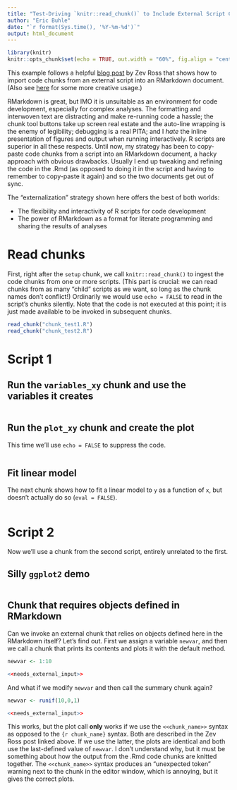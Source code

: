 ```yaml
---
title: "Test-Driving `knitr::read_chunk()` to Include External Script Chunks in an RMarkdown Document"
author: "Eric Buhle"
date: "`r format(Sys.time(), '%Y-%m-%d')`"
output: html_document
---
```


```r
library(knitr)
knitr::opts_chunk$set(echo = TRUE, out.width = "60%", fig.align = "center")
```

This example follows a helpful [blog post](http://zevross.com/blog/2014/07/09/making-use-of-external-r-code-in-knitr-and-r-markdown/) by Zev Ross that shows how to import code chunks from an external script into an RMarkdown document. (Also see [here](https://rpubs.com/thaufas/450838) for some more creative usage.)

RMarkdown is great, but IMO it is unsuitable as an environment for code development, especially for complex analyses. The formatting and interwoven text are distracting and make re-running code a hassle; the chunk tool buttons take up screen real estate and the auto-line wrapping is the enemy of legibility; debugging is a real PITA; and I *hate* the inline presentation of figures and output when running interactively. R scripts are superior in all these respects. Until now, my strategy has been to copy-paste code chunks from a script into an RMarkdown document, a hacky approach with obvious drawbacks. Usually I end up tweaking and refining the code in the .Rmd (as opposed to doing it in the script and having to remember to copy-paste it again) and so the two documents get out of sync.

The "externalization" strategy shown here offers the best of both worlds:

* The flexibility and interactivity of R scripts for code development
* The power of RMarkdown as a format for literate programming and sharing the results of analyses

# Read chunks

First, right after the `setup` chunk, we call `knitr::read_chunk()` to ingest the code chunks from one or more scripts. (This part is crucial: we can read chunks from as many "child" scripts as we want, so long as the chunk names don't conflict!) Ordinarily we would use `echo = FALSE` to read in the script's chunks silently. Note that the code is not executed at this point; it is just made available to be invoked in subsequent chunks.

```r
read_chunk("chunk_test1.R")
read_chunk("chunk_test2.R")
```

# Script 1

## Run the `variables_xy` chunk and use the variables it creates
```r
```

## Run the `plot_xy` chunk and create the plot

This time we'll use `echo = FALSE` to suppress the code.

```r
```

## Fit linear model

The next chunk shows how to fit a linear model to `y` as a function of `x`, but doesn't actually do so (`eval = FALSE`).

```r
```

# Script 2

Now we'll use a chunk from the second script, entirely unrelated to the first.

## Silly `ggplot2` demo

```r
```

## Chunk that requires objects defined in RMarkdown

Can we invoke an external chunk that relies on objects defined here in the RMarkdown itself? Let's find out. First we assign a variable `newvar`, and then we call a chunk that prints its contents and plots it with the default method.

```r
newvar <- 1:10
```
```r
<<needs_external_input>>
```

And what if we modify `newvar` and then call the summary chunk again?

```r
newvar <- runif(10,0,1)
```
```r
<<needs_external_input>>
```

This works, but the plot call **only** works if we use the `<<chunk_name>>` syntax as opposed to the `{r chunk_name}` syntax. Both are described in the Zev Ross post linked above. If we use the latter, the plots are identical and both use the last-defined value of `newvar`. I don't understand why, but it must be something about how the output from the .Rmd code chunks are knitted together. The `<<chunk_name>>` syntax produces an "unexpected token" warning next to the chunk in the editor window, which is annoying, but it gives the correct plots.

